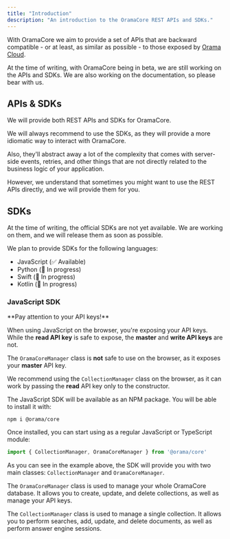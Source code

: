 ```yaml
---
title: "Introduction"
description: "An introduction to the OramaCore REST APIs and SDKs."
---
```


With OramaCore we aim to provide a set of APIs that are backward compatible - or at least, as similar as possible - to those exposed by [Orama Cloud](/docs/cloud).

At the time of writing, with OramaCore being in beta, we are still working on the APIs and SDKs. We are also working on the documentation, so please bear with us.

## APIs & SDKs

We will provide both REST APIs and SDKs for OramaCore.

We will always recommend to use the SDKs, as they will provide a more idiomatic way to interact with OramaCore.

Also, they'll abstract away a lot of the complexity that comes with server-side events, retries, and other things that are not directly related to the business logic of your application.

However, we understand that sometimes you might want to use the REST APIs directly, and we will provide them for you.

## SDKs

At the time of writing, the official SDKs are not yet available. We are working on them, and we will release them as soon as possible.

We plan to provide SDKs for the following languages:

- JavaScript (✅ Available)
- Python (🚧 In progress)
- Swift (🚧 In progress)
- Kotlin (🚧 In progress)

### JavaScript SDK

<Callout type='warn'>
**Pay attention to your API keys!**

When using JavaScript on the browser, you're exposing your API keys.\
While the **read API key** is safe to expose, the **master** and **write API keys** are not.

The `OramaCoreManager` class is **not** safe to use on the browser, as it exposes your **master** API key.

We recommend using the `CollectionManager` class on the browser, as it can work by passing the **read** API key only to the constructor.
</Callout>

The JavaScript SDK will be available as an NPM package. You will be able to install it with:

```package-install
npm i @orama/core
```

Once installed, you can start using as a regular JavaScript or TypeScript module:

```javascript
import { CollectionManager, OramaCoreManager } from '@orama/core'
```

As you can see in the example above, the SDK will provide you with two main classes: `CollectionManager` and `OramaCoreManager`.

The `OramaCoreManager` class is used to manage your whole OramaCore database. It allows you to create, update, and delete collections, as well as manage your API keys.

The `CollectionManager` class is used to manage a single collection. It allows you to perform searches, add, update, and delete documents, as well as perform answer engine sessions.